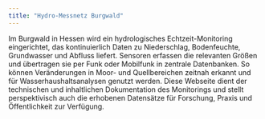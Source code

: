 ```yaml
---
title: "Hydro-Messnetz Burgwald"
---
```


Im Burgwald in Hessen wird ein hydrologisches Echtzeit-Monitoring eingerichtet, das kontinuierlich Daten zu Niederschlag, Bodenfeuchte, Grundwasser und Abfluss liefert. Sensoren erfassen die relevanten Größen und übertragen sie per Funk oder Mobilfunk in zentrale Datenbanken. So können Veränderungen in Moor- und Quellbereichen zeitnah erkannt und für Wasserhaushaltsanalysen genutzt werden.
Diese Webseite dient der technischen und inhaltlichen Dokumentation des Monitorings und stellt perspektivisch auch die erhobenen Datensätze für Forschung, Praxis und Öffentlichkeit zur Verfügung.


